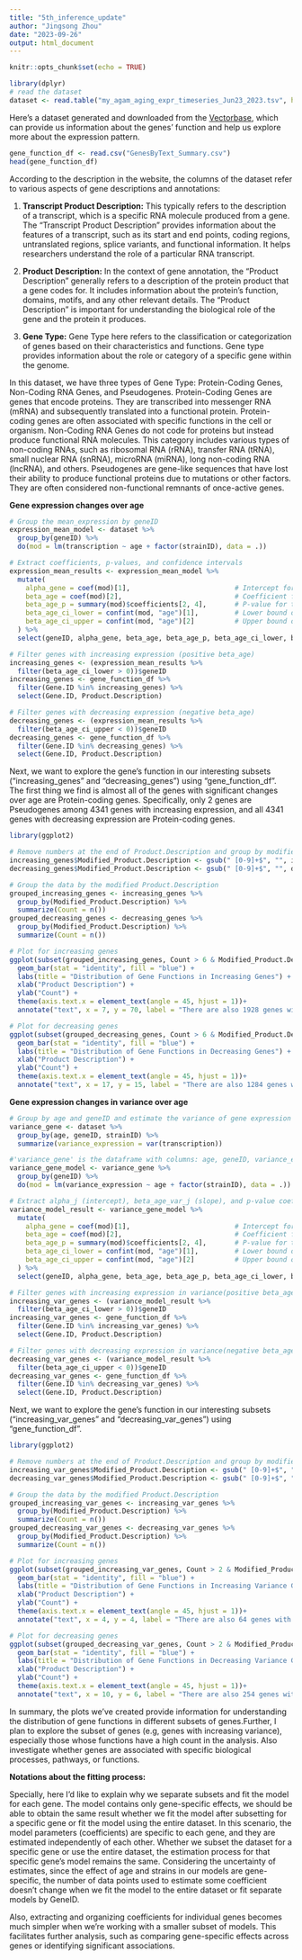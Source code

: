 ---
title: "5th_inference_update"
author: "Jingsong Zhou"
date: "2023-09-26"
output: html_document
---

```{r setup, include=FALSE}
knitr::opts_chunk$set(echo = TRUE)
```


```{r}
library(dplyr)
# read the dataset
dataset <- read.table("my_agam_aging_expr_timeseries_Jun23_2023.tsv", header = TRUE)
```

Here's a dataset generated and downloaded from the [Vectorbase](https://vectorbase.org/vectorbase/app/search?q=Anopheles%20gambiae%20PEST&documentType=gene&organisms=Anopheles%20gambiae%20PEST), which can provide us information about the genes' function and help us explore more about the expression pattern. 

```{r}
gene_function_df <- read.csv("GenesByText_Summary.csv")
head(gene_function_df)
```

According to the description in the website, the columns of the dataset refer to various aspects of gene descriptions and annotations:

1. **Transcript Product Description:** This typically refers to the description of a transcript, which is a specific RNA molecule produced from a gene. The "Transcript Product Description" provides information about the features of a transcript, such as its start and end points, coding regions, untranslated regions, splice variants, and functional information. It helps researchers understand the role of a particular RNA transcript.

2. **Product Description:** In the context of gene annotation, the "Product Description" generally refers to a description of the protein product that a gene codes for. It includes information about the protein's function, domains, motifs, and any other relevant details. The "Product Description" is important for understanding the biological role of the gene and the protein it produces.

3. **Gene Type:** Gene Type here refers to the classification or categorization of genes based on their characteristics and functions. Gene type provides information about the role or category of a specific gene within the genome. 

In this dataset, we have three types of Gene Type: Protein-Coding Genes, Non-Coding RNA Genes, and Pseudogenes. Protein-Coding Genes are genes that encode proteins. They are transcribed into messenger RNA (mRNA) and subsequently translated into a functional protein. Protein-coding genes are often associated with specific functions in the cell or organism. Non-Coding RNA Genes do not code for proteins but instead produce functional RNA molecules. This category includes various types of non-coding RNAs, such as ribosomal RNA (rRNA), transfer RNA (tRNA), small nuclear RNA (snRNA), microRNA (miRNA), long non-coding RNA (lncRNA), and others. Pseudogenes are gene-like sequences that have lost their ability to produce functional proteins due to mutations or other factors. They are often considered non-functional remnants of once-active genes.


**Gene expression changes over age**

```{r}
# Group the mean_expression by geneID
expression_mean_model <- dataset %>%
  group_by(geneID) %>%
  do(mod = lm(transcription ~ age + factor(strainID), data = .))

# Extract coefficients, p-values, and confidence intervals
expression_mean_results <- expression_mean_model %>%
  mutate(
    alpha_gene = coef(mod)[1],                          # Intercept for each gene
    beta_age = coef(mod)[2],                            # Coefficient for age for each gene
    beta_age_p = summary(mod)$coefficients[2, 4],       # P-value for the coefficient of age for each gene
    beta_age_ci_lower = confint(mod, "age")[1],         # Lower bound of confidence interval for beta_age
    beta_age_ci_upper = confint(mod, "age")[2]          # Upper bound of confidence interval for beta_age
  ) %>%
  select(geneID, alpha_gene, beta_age, beta_age_p, beta_age_ci_lower, beta_age_ci_upper)
```

```{r}
# Filter genes with increasing expression (positive beta_age)
increasing_genes <- (expression_mean_results %>%
  filter(beta_age_ci_lower > 0))$geneID
increasing_genes <- gene_function_df %>%
  filter(Gene.ID %in% increasing_genes) %>%
  select(Gene.ID, Product.Description)

# Filter genes with decreasing expression (negative beta_age)
decreasing_genes <- (expression_mean_results %>%
  filter(beta_age_ci_upper < 0))$geneID
decreasing_genes <- gene_function_df %>%
  filter(Gene.ID %in% decreasing_genes) %>%
  select(Gene.ID, Product.Description)
```

Next, we want to explore the gene's function in our interesting subsets ("increasing_genes" and "decreasing_genes") using "gene_function_df". The first thing we find is almost all of the genes with significant changes over age are Protein-coding genes. Specifically, only 2 genes are Pseudogenes among 4341 genes with increasing expression, and all 4341 genes with decreasing expression are Protein-coding genes. 

```{r}
library(ggplot2)

# Remove numbers at the end of Product.Description and group by modified Product.Description
increasing_genes$Modified_Product.Description <- gsub(" [0-9]+$", "", increasing_genes$Product.Description)
decreasing_genes$Modified_Product.Description <- gsub(" [0-9]+$", "", decreasing_genes$Product.Description)

# Group the data by the modified Product.Description
grouped_increasing_genes <- increasing_genes %>%
  group_by(Modified_Product.Description) %>%
  summarize(Count = n())
grouped_decreasing_genes <- decreasing_genes %>%
  group_by(Modified_Product.Description) %>%
  summarize(Count = n())

```


```{r}
# Plot for increasing genes
ggplot(subset(grouped_increasing_genes, Count > 6 & Modified_Product.Description != "unspecified product"), aes(x = Modified_Product.Description, y = Count)) +
  geom_bar(stat = "identity", fill = "blue") +
  labs(title = "Distribution of Gene Functions in Increasing Genes") +
  xlab("Product Description") +
  ylab("Count") +
  theme(axis.text.x = element_text(angle = 45, hjust = 1))+
  annotate("text", x = 7, y = 70, label = "There are also 1928 genes with unspecified product", vjust = -0.5, color = "black")

# Plot for decreasing genes
ggplot(subset(grouped_decreasing_genes, Count > 6 & Modified_Product.Description != "unspecified product"), aes(x = Modified_Product.Description, y = Count)) +
  geom_bar(stat = "identity", fill = "blue") +
  labs(title = "Distribution of Gene Functions in Decreasing Genes") +
  xlab("Product Description") +
  ylab("Count") +
  theme(axis.text.x = element_text(angle = 45, hjust = 1))+
  annotate("text", x = 17, y = 15, label = "There are also 1284 genes with unspecified product", vjust = -0.5, color = "black")
```


**Gene expression changes in variance over age**

```{r}
# Group by age and geneID and estimate the variance of gene expression
variance_gene <- dataset %>%
  group_by(age, geneID, strainID) %>%
  summarize(variance_expression = var(transcription))

#'variance_gene' is the dataframe with columns: age, geneID, variance_expression
variance_gene_model <- variance_gene %>%
  group_by(geneID) %>%
  do(mod = lm(variance_expression ~ age + factor(strainID), data = .))

# Extract alpha_j (intercept), beta_age_var_j (slope), and p-value coefficients
variance_model_result <- variance_gene_model %>%
  mutate(
    alpha_gene = coef(mod)[1],                          # Intercept for each gene
    beta_age = coef(mod)[2],                            # Coefficient for age for each gene
    beta_age_p = summary(mod)$coefficients[2, 4],       # P-value for the coefficient of age for each gene
    beta_age_ci_lower = confint(mod, "age")[1],         # Lower bound of confidence interval for beta_age
    beta_age_ci_upper = confint(mod, "age")[2]          # Upper bound of confidence interval for beta_age
  ) %>%
  select(geneID, alpha_gene, beta_age, beta_age_p, beta_age_ci_lower, beta_age_ci_upper)
```

```{r}
# Filter genes with increasing expression in variance(positive beta_age)
increasing_var_genes <- (variance_model_result %>%
  filter(beta_age_ci_lower > 0))$geneID
increasing_var_genes <- gene_function_df %>%
  filter(Gene.ID %in% increasing_var_genes) %>%
  select(Gene.ID, Product.Description)

# Filter genes with decreasing expression in variance(negative beta_age)
decreasing_var_genes <- (variance_model_result %>%
  filter(beta_age_ci_upper < 0))$geneID
decreasing_var_genes <- gene_function_df %>%
  filter(Gene.ID %in% decreasing_var_genes) %>%
  select(Gene.ID, Product.Description)
```

Next, we want to explore the gene's function in our interesting subsets ("increasing_var_genes" and "decreasing_var_genes") using "gene_function_df".

```{r}
library(ggplot2)

# Remove numbers at the end of Product.Description and group by modified Product.Description
increasing_var_genes$Modified_Product.Description <- gsub(" [0-9]+$", "", increasing_var_genes$Product.Description)
decreasing_var_genes$Modified_Product.Description <- gsub(" [0-9]+$", "", decreasing_var_genes$Product.Description)

# Group the data by the modified Product.Description
grouped_increasing_var_genes <- increasing_var_genes %>%
  group_by(Modified_Product.Description) %>%
  summarize(Count = n())
grouped_decreasing_var_genes <- decreasing_var_genes %>%
  group_by(Modified_Product.Description) %>%
  summarize(Count = n())

```


```{r}
# Plot for increasing genes
ggplot(subset(grouped_increasing_var_genes, Count > 2 & Modified_Product.Description != "unspecified product"), aes(x = Modified_Product.Description, y = Count)) +
  geom_bar(stat = "identity", fill = "blue") +
  labs(title = "Distribution of Gene Functions in Increasing Variance Genes") +
  xlab("Product Description") +
  ylab("Count") +
  theme(axis.text.x = element_text(angle = 45, hjust = 1))+
  annotate("text", x = 4, y = 4, label = "There are also 64 genes with unspecified product", vjust = -0.5, color = "black")

# Plot for decreasing genes
ggplot(subset(grouped_decreasing_var_genes, Count > 2 & Modified_Product.Description != "unspecified product"), aes(x = Modified_Product.Description, y = Count)) +
  geom_bar(stat = "identity", fill = "blue") +
  labs(title = "Distribution of Gene Functions in Decreasing Variance Genes") +
  xlab("Product Description") +
  ylab("Count") +
  theme(axis.text.x = element_text(angle = 45, hjust = 1))+
  annotate("text", x = 10, y = 6, label = "There are also 254 genes with unspecified product", vjust = -0.5, color = "black")
```


In summary, the plots we've created provide information for understanding the distribution of gene functions in different subsets of genes.Further, I plan to explore the subset of genes (e.g, genes with increasing variance), especially those whose functions have a high count in the analysis. Also investigate whether genes are associated with specific biological processes, pathways, or functions.

**Notations about the fitting process:**

Specially, here I'd like to explain why we separate subsets and fit the model for each gene. The model contains only gene-specific effects, we should be able to obtain the same result whether we fit the model after subsetting for a specific gene or fit the model using the entire dataset. In this scenario, the model parameters (coefficients) are specific to each gene, and they are estimated independently of each other. Whether we subset the dataset for a specific gene or use the entire dataset, the estimation process for that specific gene's model remains the same. Considering the uncertainty of estimates, since the effect of age and strains in our models are gene-specific, the number of data points used to estimate some coefficient doesn't change when we fit the model to the entire dataset or fit separate models by GeneID.

Also, extracting and organizing coefficients for individual genes becomes much simpler when we're working with a smaller subset of models. This facilitates further analysis, such as comparing gene-specific effects across genes or identifying significant associations. 

